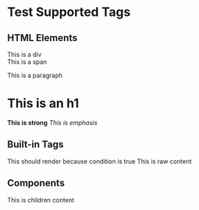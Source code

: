 
# Test Supported Tags

## HTML Elements
<div>This is a div</div>
<span>This is a span</span>
<p>This is a paragraph</p>
<h1>This is an h1</h1>
<strong>This is strong</strong>
<em>This is emphasis</em>

## Built-in Tags
<If condition={true}>
  This should render because condition is true
</If>

<Raw>
  This is raw content
</Raw>

## Components
<TestComponent title="Test Title">
  This is children content
</TestComponent>